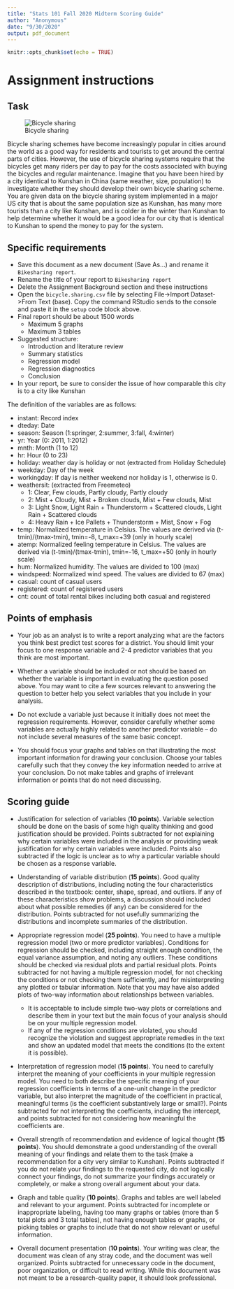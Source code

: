 ```yaml
---
title: "Stats 101 Fall 2020 Midterm Scoring Guide"
author: "Anonymous"
date: "9/30/2020"
output: pdf_document
---
```


```r
knitr::opts_chunk$set(echo = TRUE)
```

# Assignment instructions

## Task

![Bicycle sharing](bike.sharing.jpg)

Bicycle sharing schemes have become increasingly popular in cities around the world as a good way for residents and tourists to get around the central parts of cities. However, the use of bicycle sharing systems require that the bicycles get many riders per day to pay for the costs associated with buying the bicycles and regular maintenance. Imagine that you have been hired by a city identical to Kunshan in China (same weather, size, population) to investigate whether they should develop their own bicycle sharing scheme. You are given data on the bicycle sharing system implemented in a major US city that is about the same population size as Kunshan, has many more tourists than a city like Kunshan, and is colder in the winter than Kunshan to help determine whether it would be a good idea for our city that is identical to Kunshan to spend the money to pay for the system. 

## Specific requirements

* Save this document as a new document (Save As...) and rename it `Bikesharing report`.
* Rename the title of your report to `Bikesharing report`
* Delete the Assignment Background section and these instructions
* Open the `bicycle.sharing.csv` file by selecting File->Import Dataset->From Text (base). Copy the command RStudio sends to the console and paste it in the `setup` code block above.
* Final report should be about 1500 words
  + Maximum 5 graphs
  + Maximum 3 tables
  
* Suggested structure:
  + Introduction and literature review
  + Summary statistics
  + Regression model
  + Regression diagnostics
  + Conclusion
* In your report, be sure to consider the issue of how comparable this city is to a city like Kunshan
  
The definition of the variables are as follows:

* instant: Record index
* dteday: Date
* season: Season (1:springer, 2:summer, 3:fall, 4:winter)
* yr: Year (0: 2011, 1:2012)
* mnth: Month (1 to 12)
* hr: Hour (0 to 23)
* holiday: weather day is holiday or not (extracted from Holiday Schedule)
* weekday: Day of the week
* workingday: If day is neither weekend nor holiday is 1, otherwise is 0.
* weathersit: (extracted from Freemeteo)
  + 1: Clear, Few clouds, Partly cloudy, Partly cloudy
  + 2: Mist + Cloudy, Mist + Broken clouds, Mist + Few clouds, Mist
  + 3: Light Snow, Light Rain + Thunderstorm + Scattered clouds, Light Rain + Scattered clouds
  + 4: Heavy Rain + Ice Pallets + Thunderstorm + Mist, Snow + Fog
  
* temp: Normalized temperature in Celsius. The values are derived via (t-tmin)/(tmax-tmin), tmin=-8, t_max=+39 (only in hourly scale)
* atemp: Normalized feeling temperature in Celsius. The values are derived via (t-tmin)/(tmax-tmin), tmin=-16, t_max=+50 (only in hourly scale)
* hum: Normalized humidity. The values are divided to 100 (max)
* windspeed: Normalized wind speed. The values are divided to 67 (max)
* casual: count of casual users
* registered: count of registered users
* cnt: count of total rental bikes including both casual and registered

## Points of emphasis

* Your job as an analyst is to write a report analyzing what are the factors you think best predict test scores for a district. You should limit your focus to one response variable and 2-4 predictor variables that you think are most important. 

* Whether a variable should be included or not should be based on whether the variable is important in evaluating the question posed above. You may want to cite a few sources relevant to answering the question to better help you select variables that you include in your analysis. 

* Do not exclude a variable just because it initially does not meet the regression requirements. However, consider carefully whether some variables are actually highly related to another predictor variable – do not include several measures of the same basic concept. 

* You should focus your graphs and tables on that illustrating the most important information for drawing your conclusion. Choose your tables carefully such that they convey the key information needed to arrive at your conclusion. Do not make tables and graphs of irrelevant information or points that do not need discussing.

## Scoring guide

* Justification for selection of variables (**10 points**). Variable selection should be done on the basis of some high quality thinking and good justification should be provided. Points subtracted for not explaining why certain variables were included in the analysis or providing weak justification for why certain variables were included. Points also subtracted if the logic is unclear as to why a particular variable should be chosen as a response variable.

* Understanding of variable distribution (**15 points**). Good quality description of distributions, including noting the four characteristics described in the textbook: center, shape, spread, and outliers. If any of these characteristics show problems, a discussion should included about what possible remedies (if any) can be considered for the distribution. Points subtracted for not usefully summarizing the distributions and incomplete summaries of the distribution.

* Appropriate regression model (**25 points**). You need to have a multiple regression model (two or more predictor variables). Conditions for regression should be checked, including straight enough condition, the equal variance assumption, and noting any outliers. These conditions should be checked via residual plots and partial residual plots. Points subtracted for not having a multiple regression model, for not checking the conditions or not checking them sufficiently, and for misinterpreting any plotted or tabular information. Note that you may have also added plots of two-way information about relationships between variables. 
  + It is acceptable to include simple two-way plots or correlations and describe them in your text but the main focus of your analysis should be on your multiple regression model.
  + If any of the regression conditions are violated, you should recognize the violation and suggest appropriate remedies in the text and show an updated model that meets the conditions (to the extent it is possible).

* Interpretation of regression model (**15 points**). You need to carefully interpret the meaning of your coefficients in your multiple regression model. You need to both describe the specific meaning of your regression coefficients in terms of a one-unit change in the predictor variable, but also interpret the magnitude of the coefficient in practical, meaningful terms (is the coefficient substantively large or small?). Points subtracted for not interpreting the coefficients, including the intercept, and points subtracted for not considering how meaningful the coefficients are.

* Overall strength of recommendation and evidence of logical thought (**15 points**). You should demonstrate a good understanding of the overall meaning of your findings and relate them to the task (make a recommendation for a city very similar to Kunshan). Points subtracted if you do not relate your findings to the requested city, do not logically connect your findings, do not summarize your findings accurately or completely, or make a strong overall argument about your data.

* Graph and table quality (**10 points**). Graphs and tables are well labeled and relevant to your argument. Points subtracted for incomplete or inappropriate labeling, having too many graphs or tables (more than 5 total plots and 3 total tables), not having enough tables or graphs, or picking tables or graphs to include that do not show relevant or useful information. 

* Overall document presentation (**10 points**). Your writing was clear, the document was clean of any stray code, and the document was well organized. Points subtracted for unnecessary code in the document, poor organization, or difficult to read writing. While this document was not meant to be a research-quality paper, it should look professional. 